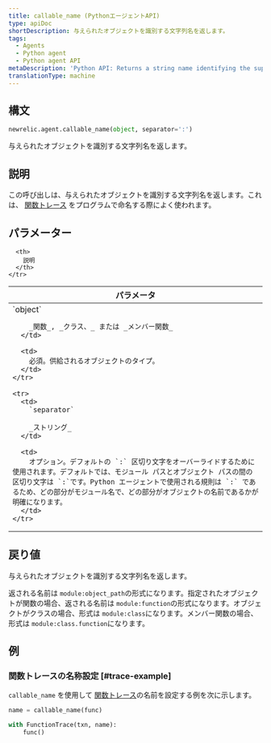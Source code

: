 ```yaml
---
title: callable_name (PythonエージェントAPI)
type: apiDoc
shortDescription: 与えられたオブジェクトを識別する文字列名を返します。
tags:
  - Agents
  - Python agent
  - Python agent API
metaDescription: 'Python API: Returns a string name identifying the supplied object.'
translationType: machine
---
```


## 構文

```py
newrelic.agent.callable_name(object, separator=':')
```

与えられたオブジェクトを識別する文字列名を返します。

## 説明

この呼び出しは、与えられたオブジェクトを識別する文字列名を返します。これは、 [関数トレース](/docs/agents/python-agent/python-agent-api/function_trace) をプログラムで命名する際によく使われます。

## パラメーター

<table>
  <thead>
    <tr>
      <th width="25%">
        パラメータ
      </th>

      <th>
        説明
      </th>
    </tr>
  </thead>

  <tbody>
    <tr>
      <td>
        `object`

        _関数_, _クラス、_ または _メンバー関数_
      </td>

      <td>
        必須。供給されるオブジェクトのタイプ。
      </td>
    </tr>

    <tr>
      <td>
        `separator`

        _ストリング_
      </td>

      <td>
        オプション。デフォルトの `:` 区切り文字をオーバーライドするために使用されます。デフォルトでは、モジュール パスとオブジェクト パスの間の区切り文字は `:`です。Python エージェントで使用される規則は `:` であるため、どの部分がモジュール名で、どの部分がオブジェクトの名前であるかが明確になります。
      </td>
    </tr>
  </tbody>
</table>

## 戻り値

与えられたオブジェクトを識別する文字列名を返します。

返される名前は `module:object_path`の形式になります。指定されたオブジェクトが関数の場合、返される名前は `module:function`の形式になります。オブジェクトがクラスの場合、形式は `module:class`になります。メンバー関数の場合、形式は `module:class.function`になります。

## 例

### 関数トレースの名称設定 [#trace-example]

`callable_name` を使用して [関数トレース](/docs/agents/python-agent/python-agent-api/function_trace)の名前を設定する例を次に示します。

```py
name = callable_name(func)

with FunctionTrace(txn, name):
    func()
```